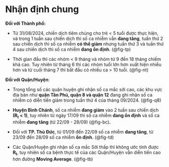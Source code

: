 # Nhận định chung

**Đối với Thành phố:**

-   Từ 31/08/2024, chiến dịch tiêm chủng cho trẻ \< 5 tuổi được thực hiện, và trong 1 tuần sau chiến dịch thì số ca nhiễm vẫn **đang tăng**, tuần thứ 2 sau chiến dịch thì số ca nhiễm **có thể giảm** nhưng tuần thứ 3 và tuần thứ 4 sau chiến dịch thì số ca nhiễm **đang ổn định**. (@fig-tp)

-   Thời gian đầu thì các nhóm \< 9 tháng và nhóm từ 9 đến 18 tháng chiếm khá cao. Tuy nhiên từ tháng 6 thì các nhóm tuổi lớn hơn xuất hiện nhiều hơn và từ cuối tháng 7 thì bắt đầu có nhiều ca \> 10 tuổi. (@fig-nt)

**Đối với Quận/Huyện**:

-   Trong tổng số các quận huyện ghi nhận số ca mắc sởi cao, các khu vực địa bàn như **quận Tân Phú, quận 8 và quận 12** đang ghi nhận số ca nhiễm có diễn tiến giảm trong tuần thứ 4 của tháng 09/2024. (@fig-q8)

-   **Huyện Bình Chánh**, số ca nhiễm **đang giảm** vào 2 tuần sau chiến dịch **(R~t~ \< 1)**, tuy nhiên từ ngày 17/09 thì số ca nhiễm **đang ổn định** và số ca nhiễm **đang tăng** (từ 22/09 - 28/09) (@fig-bc)**.**

-   Đối với **TP. Thủ Đức**, từ 01/09 đến 22/09 số ca nhiễm **đang tăng**, từ 23/09 đến 28/09 số ca nhiễm **ổn định.** (@fig-td)

-   Các Quận/Huyện ghi nhận số ca mắc Sởi thấp thì không ước tính được **R~t~**, tuy nhiên số ca bệnh thực tế của các Quận/Huyện vẫn diễn tiến cao hơn đường **Moving Average**. (@fig-tb)

